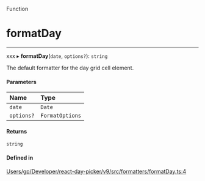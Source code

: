 <SectionTitle>Function</SectionTitle>

# formatDay

---

xxx
▸ **formatDay**(`date`, `options?`): `string`

The default formatter for the day grid cell element.

#### Parameters

| Name | Type |
| :------ | :------ |
| `date` | `Date` |
| `options?` | `FormatOptions` |

#### Returns

`string`

#### Defined in

[Users/gp/Developer/react-day-picker/v9/src/formatters/formatDay.ts:4](https://github.com/gpbl/react-day-picker/blob/4d332a01b/src/formatters/formatDay.ts#L4)
